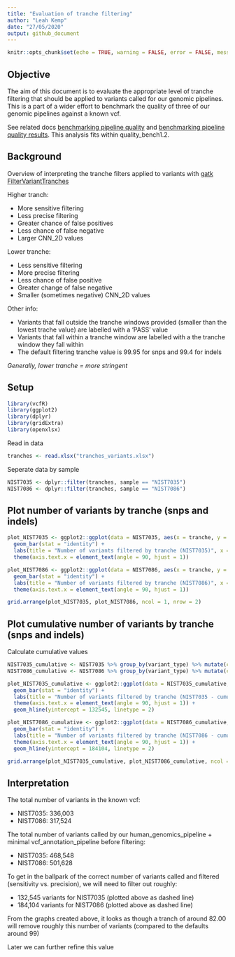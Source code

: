 ```yaml
---
title: "Evaluation of tranche filtering"
author: "Leah Kemp"
date: "27/05/2020"
output: github_document
---
```


```r
knitr::opts_chunk$set(echo = TRUE, warning = FALSE, error = FALSE, message = FALSE)
```

## Objective

The aim of this document is to evaluate the appropriate level of tranche filtering that should be applied to variants called for our genomic pipelines. This is a part of a wider effort to benchmark the quality of three of our genomic pipelines against a known vcf.

See related docs [benchmarking pipeline quality](../../benchmarking_pipelines_quality.md) and [benchmarking pipeline quality results](../../benchmarking_pipelines_quality_results.md). This analysis fits within quality_bench1.2.

## Background

Overview of interpreting the tranche filters applied to variants with [gatk FilterVariantTranches](https://gatk.broadinstitute.org/hc/en-us/articles/360037227632-FilterVariantTranches)

Higher tranch:

- More sensitive filtering
- Less precise filtering
- Greater chance of false positives
- Less chance of false negative
- Larger CNN_2D values

Lower tranche:

- Less sensitive filtering
- More precise filtering
- Less chance of false positive
- Greater change of false negative
- Smaller (sometimes negative) CNN_2D values

Other info:

- Variants that fall outside the tranche windows provided (smaller than the lowest trache value) are labelled with a 'PASS' value
- Variants that fall within a tranche window are labelled with a the tranche window they fall within
- The default filtering tranche value is 99.95 for snps and 99.4 for indels

*Generally, lower tranche = more stringent*

## Setup

```r
library(vcfR)
library(ggplot2)
library(dplyr)
library(gridExtra)
library(openxlsx)
```

Read in data

```r
tranches <- read.xlsx("tranches_variants.xlsx")
```

Seperate data by sample

```r
NIST7035 <- dplyr::filter(tranches, sample == "NIST7035")
NIST7086 <- dplyr::filter(tranches, sample == "NIST7086")
```

## Plot number of variants by tranche (snps and indels)

```r
plot_NIST7035 <- ggplot2::ggplot(data = NIST7035, aes(x = tranche, y = no_variants, fill = variant_type)) + 
  geom_bar(stat = "identity") +
  labs(title = "Number of variants filtered by tranche (NIST7035)", x = "Tranche", y = "Number of variants") +
  theme(axis.text.x = element_text(angle = 90, hjust = 1))

plot_NIST7086 <- ggplot2::ggplot(data = NIST7086, aes(x = tranche, y = no_variants, fill = variant_type)) + 
  geom_bar(stat = "identity") +
  labs(title = "Number of variants filtered by tranche (NIST7086)", x = "Tranche", y = "Number of variants") +
  theme(axis.text.x = element_text(angle = 90, hjust = 1))

grid.arrange(plot_NIST7035, plot_NIST7086, ncol = 1, nrow = 2)
```

## Plot cumulative number of variants by tranche (snps and indels)

Calculate cumulative values

```r
NIST7035_cumulative <- NIST7035 %>% group_by(variant_type) %>% mutate(cumulative_no_variants = cumsum(no_variants))
NIST7086_cumulative <- NIST7086 %>% group_by(variant_type) %>% mutate(cumulative_no_variants = cumsum(no_variants))
```

```r
plot_NIST7035_cumulative <- ggplot2::ggplot(data = NIST7035_cumulative, aes(x = tranche, y = cumulative_no_variants, fill = variant_type)) + 
  geom_bar(stat = "identity") +
  labs(title = "Number of variants filtered by tranche (NIST7035 - cumulative)", x = "Tranche", y = "Number of variants") +
  theme(axis.text.x = element_text(angle = 90, hjust = 1)) +
  geom_hline(yintercept = 132545, linetype = 2)

plot_NIST7086_cumulative <- ggplot2::ggplot(data = NIST7086_cumulative, aes(x = tranche, y = cumulative_no_variants, fill = variant_type)) + 
  geom_bar(stat = "identity") +
  labs(title = "Number of variants filtered by tranche (NIST7086 - cumulative)", x = "Tranche", y = "Number of variants") +
  theme(axis.text.x = element_text(angle = 90, hjust = 1)) +
  geom_hline(yintercept = 184104, linetype = 2)

grid.arrange(plot_NIST7035_cumulative, plot_NIST7086_cumulative, ncol = 1, nrow = 2)
```

## Interpretation

The total number of variants in the known vcf:

- NIST7035: 336,003
- NIST7086: 317,524

The total number of variants called by our human_genomics_pipeline + minimal vcf_annotation_pipeline before filtering:

- NIST7035: 468,548
- NIST7086: 501,628

To get in the ballpark of the correct number of variants called and filtered (sensitivity vs. precision), we will need to filter out roughly:

- 132,545 variants for NIST7035 (plotted above as dashed line)
- 184,104 variants for NIST7086 (plotted above as dashed line)

From the graphs created above, it looks as though a tranch of around 82.00 will remove roughly this number of variants (compared to the defaults around 99)

Later we can further refine this value